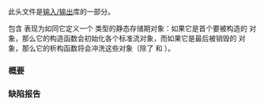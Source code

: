 {{cpp/header/title|iostream}}
{{cpp/header/navbar}}

此头文件是[[cpp/io|输入/输出]]库的一部分。

包含 {{tt|&lt;iostream&gt;}} 表现为如同它定义一个 {{lc|std::ios_base::Init}} 类型的静态存储期对象：如果它是首个要被构造的 {{tt|std::ios_base::Init}} 对象，那么它的构造函数会初始化各个标准流对象，而如果它是最后被销毁的 {{tt|std::ios_base::Init}} 对象，那么它的析构函数将会冲洗这些对象（除了 {{tt|cin}} 和 {{tt|wcin}}）。

{{dsc begin}}
{{dsc h1|包含}}
{{dsc inc|cpp/header/dsc ios|{{mark c++11}}}}
{{dsc inc|cpp/header/dsc streambuf|{{mark c++11}}}}
{{dsc inc|cpp/header/dsc istream|{{mark c++11}}}}
{{dsc inc|cpp/header/dsc ostream|{{mark c++11}}}}
{{dsc h1|对象}}
{{dsc inc|cpp/io/dsc cin}}
{{dsc inc|cpp/io/dsc cout}}
{{dsc inc|cpp/io/dsc cerr}}
{{dsc inc|cpp/io/dsc clog}}
{{dsc end}}

===概要===
{{cpp/synopsis/iostream}}

===缺陷报告===
{{dr list begin}}
{{dr list item|wg=lwg|dr=155|std=C++98|before=定义的静态对象的类型是 {{tt|std::basic_ios::Init}}&lt;br&gt;（严格来说没有错，但是有误导性）|after=改成 {{tt|std::ios_base::Init}}}}
{{dr list item|wg=lwg|dr=1123|std=C++98|before=包含 {{tt|&lt;iostream&gt;}} 不保证会构造 {{tt|std::ios_base::Init}} 对象|after=保证会构造}}
{{dr list end}}

{{langlinks|en|es|ja}}